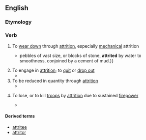 ==English==

===Etymology===
{{back-form|attrition}}

===Verb===
{{en-verb|attrits|attritting|attritted|attritted/Ed White made all of this up? check wikipedia notes}}

# To [[wear down]] through [[attrition]], especially [[mechanical]] attrition
#*{{quote-book|1858|[[w:James Prinsep|James Prinsep]]|Essays on Indian Antiquities, Historic, Numismatic, and Palæographic|url=http://books.google.com/books?id=AM8CAAAAYAAJ|page=111
|passage={{...}} pebbles of vast size, or blocks of stone, '''attrited''' by water to smoothness, conjoined by a cement of mud.}}
# To engage in [[attrition]]; to [[quit]] or [[drop out]]
#*{{quote-book|1997|[[w:Lisa Scottoline|Lisa Scottoline]]|Legal Tender|url=http://books.google.com/books?id=3aKontc64VQC|isbn=0061094129|page=77
|passage= the relatives who had been helping slipped away as I grew older, '''attriting''' for various reasons that all amounted to the same reason.}}
# To be reduced in quantity through [[attrition]]
#*{{quote-book|2001|Lynne Hansen|Studies in Japanese Bilingualism|chapter=Language Attrition in Contexts of Japanese Bilingualism|url=http://books.google.com/books?id=stgGfqv_tOEC|isbn=185359489X|page=359
|passage=The interference theory of second language loss holds that forgetting is actually interference between the '''attriting''' language and the language replacing it.}}
# {{military}} To lose, or to kill [[troop]]s by [[attrition]] due to sustained [[firepower]]
#*{{quote-book|2001|John Matsumura|Lightning Over Water: Sharpening America's Light Forces for Rapid Missions|url=http://books.google.com/books?id=EuXwNgfI5SwC|isbn=0833028456|page=124
|passage=The primary objective is to '''attrit''' the units sufficiently so that they cannot close with the units in contact.}}

====Derived terms====
*[[attritee]]
*[[attritor]]